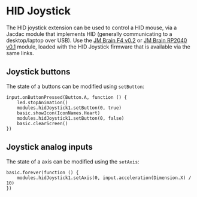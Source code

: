 # HID Joystick

The HID joystick extension can be used to control a HID mouse, via a Jacdac module
that implements HID (generally communicating to a desktop/laptop over USB). Use the
[JM Brain F4 v0.2](/devices/microsoft-research/jmbrainf441v02) or [JM Brain RP2040 v0.1](/devices/microsoft-research/jmbrainrp204059v01) module,
loaded with the HID Joystick firmware that is available via the same links.

## Joystick buttons

The state of a buttons can be modified using `setButton`:

```blocks
input.onButtonPressed(Button.A, function () {
    led.stopAnimation()
    modules.hidJoystick1.setButton(0, true)
    basic.showIcon(IconNames.Heart)
    modules.hidJoystick1.setButton(0, false)
    basic.clearScreen()
})
```

## Joystick analog inputs

The state of a axis can be modified using the `setAxis`:

```blocks
basic.forever(function () {
    modules.hidJoystick1.setAxis(0, input.acceleration(Dimension.X) / 10)
})
```
